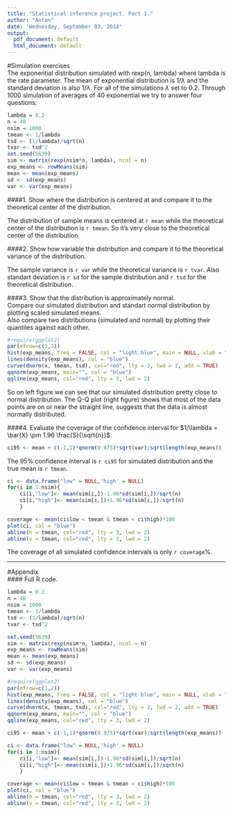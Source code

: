 ```yaml
---
title: "Statistical inference project. Part 1."
author: "Anton"
date: "Wednesday, September 03, 2014"
output:
  pdf_document: default
  html_document: default
---
```

#Simulation exercises  
The exponential distribution simulated with rexp(n, lambda) where lambda is the rate parameter. The mean of exponential distribution is  $1/\lambda$ and the standard deviation is also $1/\lambda$. For all of the simulations $\lambda$ set to 0.2. 
Through 1000 simulation of averages of 40 exponential we try to answer four questions:  

```r
lambda = 0.2
n = 40
nsim = 1000
tmean <- 1/lambda
tsd <- (1/lambda)/sqrt(n)
tvar <- tsd^2
set.seed(5639)
sim <- matrix(rexp(nsim*n, lambda), ncol = n) 
exp_means <- rowMeans(sim)
mean <- mean(exp_means)
sd <- sd(exp_means)
var <- var(exp_means)
```  

####1. Show where the distribution is centered at and compare it to the theoretical center of the distribution.    

The distribution of sample means is centered at `r mean` while the theoretical center of the distribution is `r tmean`. So it's very close to the theoretical center of the distribution.  
   

####2. Show how variable the distribution and compare it to the theoretical variance of the distribution.  

The sample variance is `r var` while the theoretical variance is `r tvar`. Also standart deviation is `r sd` for the sample distribution and `r tsd` for the theoretical distribution.  

####3. Show that the distribution is approximately normal.  
Compare our simulated distribution and standart normal distribution by plotting scaled simulated means.  
Also compare two distributions (simulated and normal) by plotting their quantiles against each other.  
```r
#require(ggplot2)
par(mfrow=c(1,2))
hist(exp_means, freq = FALSE, col = "light blue", main = NULL, xlab = "Mean")
lines(density(exp_means), col = "blue")
curve(dnorm(x, tmean, tsd), col="red", lty = 3, lwd = 2, add = TRUE)
qqnorm(exp_means, main="", col = "blue")
qqline(exp_means, col="red", lty = 3, lwd = 2)
```  

So on left figure we can see that our simulated distribution pretty close to normal distribution. The Q-Q plot (right figure) shows that most of the data points are on or near the straight line, suggests that the data is almost normally distributed.  

####4. Evaluate the coverage of the confidence interval for $1/\lambda = \bar{X} \pm 1.96 \frac{S}{\sqrt{n}}$.    

```r
ci95 <- mean + c(-1,1)*qnorm(0.975)*sqrt(var)/sqrt(length(exp_means))
```  
   
The 95% confidence interval is `r ci95` for simulated distribution and the true mean is `r tmean`.  
```r
ci <- data.frame("low" = NULL,'high' = NULL)
for(i in 1:nsim){
    ci[i,"low"]<- mean(sim[i,])-1.96*sd(sim[i,])/sqrt(n)
    ci[i,"high"]<- mean(sim[i,])+1.96*sd(sim[i,])/sqrt(n)
    }

coverage <- mean(ci$low < tmean & tmean < ci$high)*100
plot(ci, col = "blue")
abline(h = tmean, col="red", lty = 3, lwd = 2)
abline(v = tmean, col="red", lty = 3, lwd = 2)
```  

The coverage of all simulated confidence intervals is only `r coverage`%.  

------
\pagebreak  


#Appendix  
#### Full R code.  

```r
lambda = 0.2
n = 40
nsim = 1000
tmean <- 1/lambda
tsd <- (1/lambda)/sqrt(n)
tvar <- tsd^2

set.seed(5639)
sim <- matrix(rexp(nsim*n, lambda), ncol = n) 
exp_means <- rowMeans(sim)
mean <- mean(exp_means)
sd <- sd(exp_means)
var <- var(exp_means)

#require(ggplot2)
par(mfrow=c(1,2))
hist(exp_means, freq = FALSE, col = "light blue", main = NULL, xlab = "Mean")
lines(density(exp_means), col = "blue")
curve(dnorm(x, tmean, tsd), col="red", lty = 3, lwd = 2, add = TRUE)
qqnorm(exp_means, main="", col = "blue")
qqline(exp_means, col="red", lty = 3, lwd = 2)

ci95 <- mean + c(-1,1)*qnorm(0.975)*sqrt(var)/sqrt(length(exp_means))

ci <- data.frame("low" = NULL,'high' = NULL)
for(i in 1:nsim){
    ci[i,"low"]<- mean(sim[i,])-1.96*sd(sim[i,])/sqrt(n)
    ci[i,"high"]<- mean(sim[i,])+1.96*sd(sim[i,])/sqrt(n)
    }

coverage <- mean(ci$low < tmean & tmean < ci$high)*100
plot(ci, col = "blue")
abline(h = tmean, col="red", lty = 3, lwd = 2)
abline(v = tmean, col="red", lty = 3, lwd = 2)
```